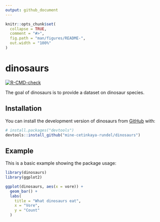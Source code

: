 ```yaml
---
output: github_document
---
```


<!-- README.md is generated from README.Rmd. Please edit that file -->

```r
knitr::opts_chunk$set(
  collapse = TRUE,
  comment = "#>",
  fig.path = "man/figures/README-",
  out.width = "100%"
)
```

# dinosaurs

<!-- badges: start -->
[![R-CMD-check](https://github.com/mine-cetinkaya-rundel/dinosaurs/actions/workflows/R-CMD-check.yaml/badge.svg)](https://github.com/mine-cetinkaya-rundel/dinosaurs/actions/workflows/R-CMD-check.yaml)
<!-- badges: end -->

The goal of dinosaurs is to provide a dataset on dinosaur species.

## Installation

You can install the development version of dinosaurs from [GitHub](https://github.com/) with:

``` r
# install.packages("devtools")
devtools::install_github("mine-cetinkaya-rundel/dinosaurs")
```

## Example

This is a basic example showing the package usage:

```r
library(dinosaurs)
library(ggplot2)

ggplot(dinosaurs, aes(x = vore)) +
  geom_bar() +
  labs(
    title = "What dinosaurs eat",
    x = "Vore",
    y = "Count"
  )
```
